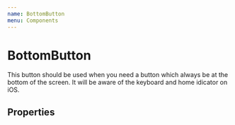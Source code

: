 ```yaml
---
name: BottomButton
menu: Components
---
```



# BottomButton

This button should be used when you need a button which always be at the bottom of the screen. It will be aware of the keyboard and home idicator on iOS.

## Properties

<Props of={BottomButton} />

